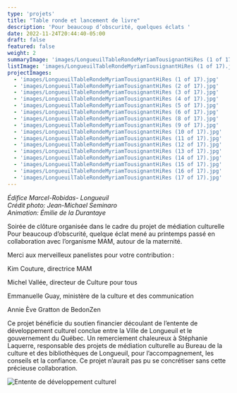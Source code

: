 ```yaml
---
type: 'projets'
title: "Table ronde et lancement de livre"
description: 'Pour beaucoup d’obscurité, quelques éclats '
date: 2022-11-24T20:44:40-05:00
draft: false
featured: false
weight: 2
summaryImage: 'images/LongueuilTableRondeMyriamTousignantHiRes (1 of 17).jpg'
listImage: 'images/LongueuilTableRondeMyriamTousignantHiRes (1 of 17).jpg'
projectImages:
  - 'images/LongueuilTableRondeMyriamTousignantHiRes (1 of 17).jpg'
  - 'images/LongueuilTableRondeMyriamTousignantHiRes (2 of 17).jpg'
  - 'images/LongueuilTableRondeMyriamTousignantHiRes (3 of 17).jpg'
  - 'images/LongueuilTableRondeMyriamTousignantHiRes (4 of 17).jpg'
  - 'images/LongueuilTableRondeMyriamTousignantHiRes (5 of 17).jpg'
  - 'images/LongueuilTableRondeMyriamTousignantHiRes (6 of 17).jpg'
  - 'images/LongueuilTableRondeMyriamTousignantHiRes (8 of 17).jpg'
  - 'images/LongueuilTableRondeMyriamTousignantHiRes (9 of 17).jpg'
  - 'images/LongueuilTableRondeMyriamTousignantHiRes (10 of 17).jpg'
  - 'images/LongueuilTableRondeMyriamTousignantHiRes (11 of 17).jpg'
  - 'images/LongueuilTableRondeMyriamTousignantHiRes (12 of 17).jpg'
  - 'images/LongueuilTableRondeMyriamTousignantHiRes (13 of 17).jpg'
  - 'images/LongueuilTableRondeMyriamTousignantHiRes (14 of 17).jpg'
  - 'images/LongueuilTableRondeMyriamTousignantHiRes (15 of 17).jpg'
  - 'images/LongueuilTableRondeMyriamTousignantHiRes (16 of 17).jpg'
  - 'images/LongueuilTableRondeMyriamTousignantHiRes (17 of 17).jpg'
---
```


_Édifice Marcel-Robidas- Longueuil  
Crédit photo: Jean-Michael Seminaro  
Animation: Émilie de la Durantaye_

Soirée de clôture organisée dans le cadre du projet de médiation culturelle Pour beaucoup d’obscurité, quelque éclat mené au printemps passé en collaboration avec l’organisme MAM, autour de la maternité.  

Merci aux merveilleux panelistes pour votre contribution : 

Kim Couture, directrice MAM 

Michel Vallée, directeur de Culture pour tous 

Emmanuelle Guay, ministère de la culture et des communication 

Annie Ève Gratton de BedonZen  

Ce projet bénéficie du soutien financier découlant de l’entente de développement culturel conclue entre la Ville de Longueuil et le gouvernement du Québec. Un remerciement chaleureux à Stéphanie Laquerre, responsable des projets de médiation culturelle au Bureau de la culture et des bibliothèques de Longueuil, pour l’accompagnement, les conseils et la confiance. Ce projet n’aurait pas pu se concrétiser sans cette précieuse collaboration.  

<PartnerLink src={logoMam} href='https://www.mam.qc.ca' alt='MAM' />
<Image 
  src={logoDeveloppementCulturel} 
  alt='Entente de développement culturel' 
  width={200} 
  height={200} 
  class="mt-4 mb-4"/>
